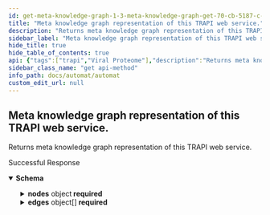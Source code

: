 ```yaml
---
id: get-meta-knowledge-graph-1-3-meta-knowledge-graph-get-70-cb-5187-c-239-4-b-46-9628-8-aca-710743-b-1
title: "Meta knowledge graph representation of this TRAPI web service."
description: "Returns meta knowledge graph representation of this TRAPI web service."
sidebar_label: "Meta knowledge graph representation of this TRAPI web service."
hide_title: true
hide_table_of_contents: true
api: {"tags":["trapi","Viral Proteome"],"description":"Returns meta knowledge graph representation of this TRAPI web service.","operationId":"get_meta_knowledge_graph_1_3_meta_knowledge_graph_get-70cb5187-c239-4b46-9628-8aca710743b1","responses":{"200":{"description":"Successful Response","content":{"application/json":{"schema":{"title":"MetaKnowledgeGraph","required":["nodes","edges"],"type":"object","properties":{"nodes":{"title":"HashableMapping[str, MetaNode]","type":"object","additionalProperties":{"title":"MetaNode","required":["id_prefixes"],"type":"object","properties":{"id_prefixes":{"title":"HashableSequence[str]","type":"array","items":{"type":"string"},"description":"Custom class that implements MutableSequence and is hashable","default":[]},"attributes":{"title":"HashableSequence[MetaAttribute]","type":"array","items":{"title":"MetaAttribute","required":["attribute_type_id"],"type":"object","properties":{"attribute_type_id":{"title":"Attribute Type Id","type":"string"},"attribute_source":{"title":"Attribute Source","type":"string"},"original_attribute_names":{"title":"HashableSequence[str]","type":"array","items":{"type":"string"},"description":"Custom class that implements MutableSequence and is hashable","default":[]},"constraint_use":{"title":"Constraint Use","type":"boolean","default":false},"constraint_name":{"title":"Constraint Name","type":"string"}},"description":"MetaAttribute."},"description":"Custom class that implements MutableSequence and is hashable","default":[]}},"additionalProperties":false,"description":"Custom base model for all classes\n\nThis provides hash and equality methods."},"description":"Custom class that implements MutableMapping and is hashable","default":{}},"edges":{"title":"HashableSequence[MetaEdge]","type":"array","items":{"title":"MetaEdge","required":["subject","predicate","object"],"type":"object","properties":{"subject":{"title":"Subject","pattern":"^biolink:[A-Z][a-zA-Z]*$","type":"string"},"predicate":{"title":"Predicate","pattern":"^biolink:[a-z][a-z_]*$","type":"string"},"object":{"title":"Object","pattern":"^biolink:[A-Z][a-zA-Z]*$","type":"string"},"attributes":{"title":"HashableSequence[MetaAttribute]","type":"array","items":{"title":"MetaAttribute","required":["attribute_type_id"],"type":"object","properties":{"attribute_type_id":{"title":"Attribute Type Id","type":"string"},"attribute_source":{"title":"Attribute Source","type":"string"},"original_attribute_names":{"title":"HashableSequence[str]","type":"array","items":{"type":"string"},"description":"Custom class that implements MutableSequence and is hashable","default":[]},"constraint_use":{"title":"Constraint Use","type":"boolean","default":false},"constraint_name":{"title":"Constraint Name","type":"string"}},"description":"MetaAttribute."},"description":"Custom class that implements MutableSequence and is hashable","default":[]},"knowledge_types":{"title":"HashableSequence[KnowledgeType]","type":"array","items":{"title":"KnowledgeType","enum":["lookup","inferred"],"type":"string","description":"Knowledge Type."},"description":"Custom class that implements MutableSequence and is hashable","default":[]}},"additionalProperties":false,"description":"Custom base model for all classes\n\nThis provides hash and equality methods."},"description":"Custom class that implements MutableSequence and is hashable","default":[]}},"description":"Custom base model for all classes\n\nThis provides hash and equality methods."}}}}},"method":"get","path":"/viral-proteome/1.3/meta_knowledge_graph","servers":[{"url":"https://automat.renci.org"}],"info":{"title":"Automat","version":"2.0","termsOfService":"http://loading"},"postman":{"name":"Meta knowledge graph representation of this TRAPI web service.","description":{"content":"Returns meta knowledge graph representation of this TRAPI web service.","type":"text/plain"},"url":{"path":["viral-proteome","1.3","meta_knowledge_graph"],"host":["{{baseUrl}}"],"query":[],"variable":[]},"header":[{"key":"Accept","value":"application/json"}],"method":"GET"}}
sidebar_class_name: "get api-method"
info_path: docs/automat/automat
custom_edit_url: null
---
```



## Meta knowledge graph representation of this TRAPI web service.



Returns meta knowledge graph representation of this TRAPI web service.

<div><ApiTabs><TabItem label={"200"} value={"200"}><div>

Successful Response

</div><div><MimeTabs schemaType={"response"}><TabItem label={"application/json"} value={"application/json"}><SchemaTabs><TabItem label={"Schema"} value={"Schema"}><details style={{}} data-collapsed={false} open={true}><summary style={{"textAlign":"left"}}><strong>Schema</strong></summary><div style={{"textAlign":"left","marginLeft":"1rem"}}></div><ul style={{"marginLeft":"1rem"}}><SchemaItem collapsible={true} className={"schemaItem"}><details style={{}}><summary style={{}}><strong>nodes</strong><span style={{"opacity":"0.6"}}> object</span><strong style={{"fontSize":"var(--ifm-code-font-size)","color":"var(--openapi-required)"}}> required</strong></summary><div style={{"marginLeft":"1rem"}}><div style={{"marginTop":".5rem","marginBottom":".5rem"}}>

Custom class that implements MutableMapping and is hashable

</div><li><div><code>property name*</code></div></li></div></details></SchemaItem><SchemaItem collapsible={true} className={"schemaItem"}><details style={{}}><summary style={{}}><strong>edges</strong><span style={{"opacity":"0.6"}}> object[]</span><strong style={{"fontSize":"var(--ifm-code-font-size)","color":"var(--openapi-required)"}}> required</strong></summary><div style={{"marginLeft":"1rem"}}><div style={{"marginTop":".5rem","marginBottom":".5rem"}}>

Custom class that implements MutableSequence and is hashable

</div><li><div style={{"fontSize":"var(--ifm-code-font-size)","opacity":"0.6","marginLeft":"-.5rem","paddingBottom":".5rem"}}>Array [</div></li><SchemaItem collapsible={false} name={"subject"} required={false} schemaName={"Subject"} qualifierMessage={"**Possible values:** Value must match regular expression `^biolink:[A-Z][a-zA-Z]*$`"} schema={{"title":"Subject","pattern":"^biolink:[A-Z][a-zA-Z]*$","type":"string"}}></SchemaItem><SchemaItem collapsible={false} name={"predicate"} required={false} schemaName={"Predicate"} qualifierMessage={"**Possible values:** Value must match regular expression `^biolink:[a-z][a-z_]*$`"} schema={{"title":"Predicate","pattern":"^biolink:[a-z][a-z_]*$","type":"string"}}></SchemaItem><SchemaItem collapsible={false} name={"object"} required={false} schemaName={"Object"} qualifierMessage={"**Possible values:** Value must match regular expression `^biolink:[A-Z][a-zA-Z]*$`"} schema={{"title":"Object","pattern":"^biolink:[A-Z][a-zA-Z]*$","type":"string"}}></SchemaItem><SchemaItem collapsible={true} className={"schemaItem"}><details style={{}}><summary style={{}}><strong>attributes</strong><span style={{"opacity":"0.6"}}> object[]</span></summary><div style={{"marginLeft":"1rem"}}><div style={{"marginTop":".5rem","marginBottom":".5rem"}}>

Custom class that implements MutableSequence and is hashable

</div><li><div style={{"fontSize":"var(--ifm-code-font-size)","opacity":"0.6","marginLeft":"-.5rem","paddingBottom":".5rem"}}>Array [</div></li><SchemaItem collapsible={false} name={"attribute_type_id"} required={false} schemaName={"Attribute Type Id"} qualifierMessage={undefined} schema={{"title":"Attribute Type Id","type":"string"}}></SchemaItem><SchemaItem collapsible={false} name={"attribute_source"} required={false} schemaName={"Attribute Source"} qualifierMessage={undefined} schema={{"title":"Attribute Source","type":"string"}}></SchemaItem><SchemaItem collapsible={false} name={"original_attribute_names"} required={false} schemaName={"string[]"} qualifierMessage={undefined} schema={{"title":"HashableSequence[str]","type":"array","items":{"type":"string"},"description":"Custom class that implements MutableSequence and is hashable","default":[]}}></SchemaItem><SchemaItem collapsible={false} name={"constraint_use"} required={false} schemaName={"Constraint Use"} qualifierMessage={undefined} schema={{"title":"Constraint Use","type":"boolean","default":false}}></SchemaItem><SchemaItem collapsible={false} name={"constraint_name"} required={false} schemaName={"Constraint Name"} qualifierMessage={undefined} schema={{"title":"Constraint Name","type":"string"}}></SchemaItem><li><div style={{"fontSize":"var(--ifm-code-font-size)","opacity":"0.6","marginLeft":"-.5rem"}}>]</div></li></div></details></SchemaItem><SchemaItem collapsible={false} name={"knowledge_types"} required={false} schemaName={"KnowledgeType[]"} qualifierMessage={"**Possible values:** [`lookup`, `inferred`]"} schema={{"title":"HashableSequence[KnowledgeType]","type":"array","items":{"title":"KnowledgeType","enum":["lookup","inferred"],"type":"string","description":"Knowledge Type."},"description":"Custom class that implements MutableSequence and is hashable","default":[]}}></SchemaItem><li><div style={{"fontSize":"var(--ifm-code-font-size)","opacity":"0.6","marginLeft":"-.5rem"}}>]</div></li></div></details></SchemaItem></ul></details></TabItem><TabItem label={"Example (from schema)"} value={"Example (from schema)"}><ResponseSamples responseExample={"{\n  \"nodes\": {},\n  \"edges\": [\n    {\n      \"subject\": \"string\",\n      \"predicate\": \"string\",\n      \"object\": \"string\",\n      \"attributes\": [\n        {\n          \"attribute_type_id\": \"string\",\n          \"attribute_source\": \"string\",\n          \"original_attribute_names\": [\n            \"string\"\n          ],\n          \"constraint_use\": false,\n          \"constraint_name\": \"string\"\n        }\n      ],\n      \"knowledge_types\": [\n        \"lookup\"\n      ]\n    }\n  ]\n}"} language={"json"}></ResponseSamples></TabItem></SchemaTabs></TabItem></MimeTabs></div></TabItem></ApiTabs></div>
      
